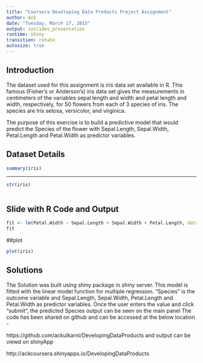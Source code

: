 ```yaml
---
title: "Coursera Developing Data Products Project Assignment"
author: Ack
date: "Tuesday, March 17, 2015"
output: ioslides_presentation
runtime: shiny
transition: rotate
autosize: true
---
```


## Introduction

The dataset used for this assignment is iris data set available in R. This famous (Fisher's or Anderson's) iris data set gives the measurements in centimeters of the variables sepal length and width and petal length and width, respectively, for 50 flowers from each of 3 species of iris. The species are Iris setosa, versicolor, and virginica.

The purpose of this exercise is to build a predictive model that would predict the Species of the flower with Sepal.Length, Sepal.Width, Petal.Length and Petal.Width as predictor variables. 



## Dataset Details

```r


summary(iris)
```
---

```r
str(iris)



```


## Slide with R Code and Output

```r
fit <- lm(Petal.Width ~ Sepal.Length + Sepal.Width + Petal.Length, data=iris)
fit


```
##plot
```r

plot(iris)

```


## Solutions

The Solution was built using shiny package in shiny  server.
This model is fitted with the linear model function for multiple regression.
"Species" is the outcome variable and Sepal.Length, Sepal.Width, Petal.Length and
Petal.Width as predictor variables.
Once the user enters the value and click "submit", the predicted Species output can be seen on the main panel
The code has been shared on github and can be accessed at the below location -

  https://github.com/ackulkarni/DevelopingDataProducts
and output can be viewd on shinyApp
  
 http://ackcoursera.shinyapps.io/DevelopingDataProducts
 
 